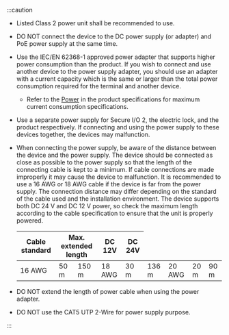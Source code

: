 :::caution

<Include product='bioentry_w3'>

* Listed Class 2 power unit shall be recommended to use.

* DO NOT connect the device to the DC power supply (or adapter) and PoE power supply at the same time.

</Include>

* Use the IEC/EN 62368-1 approved power adapter that supports higher power consumption than the product. If you wish to connect and use another device to the power supply adapter, you should use an adapter with a current capacity which is the same or larger than the total power consumption required for the terminal and another device.

  * Refer to the [Power](product-specifications#specs.power) in the product specifications for maximum current consumption specifications.

* Use a separate power supply for Secure I/O 2, the electric lock, and the product respectively. If connecting and using the power supply to these devices together, the devices may malfunction.

* When connecting the power supply, be aware of the distance between the device and the power supply. The device should be connected as close as possible to the power supply so that the length of the connecting cable is kept to a minimum. If cable connections are made improperly it may cause the device to malfunction. It is recommended to use a 16 AWG or 18 AWG cable if the device is far from the power supply. The connection distance may differ depending on the standard of the cable used and the installation environment. The device supports both DC 24 V and DC 12 V power, so check the maximum length according to the cable specification to ensure that the unit is properly powered.

  <Table>
  <Thead>
  <Row>
  <Th rowspan='2'>Cable standard</Th>
  <Th colspan='2'>Max. extended length</Th>
  </Row>
  <Row>
  <Th>DC 12V</Th>
  <Th>DC 24V</Th>
  </Row>
  </Thead>
  <Tbody>
  <Row>
  <Td>16 AWG</Td>
  <Td>50 m</Td>
  <Td>150 m</Td>
  </Row>
  <Row>
  <Td>18 AWG</Td>
  <Td>30 m</Td>
  <Td>136 m</Td>
  </Row>
  <Row>
  <Td>20 AWG</Td>
  <Td>20 m</Td>
  <Td>90 m</Td>
  </Row>
  </Tbody>
  </Table>

* DO NOT extend the length of power cable when using the power adapter.

* DO NOT use the CAT5 UTP 2-Wire for power supply purpose.

:::